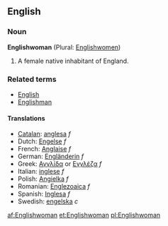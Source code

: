 ==English==
===Noun===
'''Englishwoman''' (Plural: [[Englishwomen]])

#A female native inhabitant of England.

===Related terms===
*[[English]]
*[[Englishman]]

====Translations====
*[[Catalan]]: [[anglesa]] ''f''
*Dutch: [[Engelse]] ''f''
*French: [[Anglaise]] ''f''
*German: [[Engländerin]] ''f''
*Greek: [[Αγγλίδα]] or [[Εγγλέζα]] ''f''
*Italian: [[inglese]] ''f''
*Polish: [[Angielka]] ''f''
*Romanian: [[Englezoaica]] ''f''
*Spanish: [[Inglesa]] ''f''
*Swedish: [[engelska]] ''c''

[[af:Englishwoman]]
[[et:Englishwoman]]
[[pl:Englishwoman]]